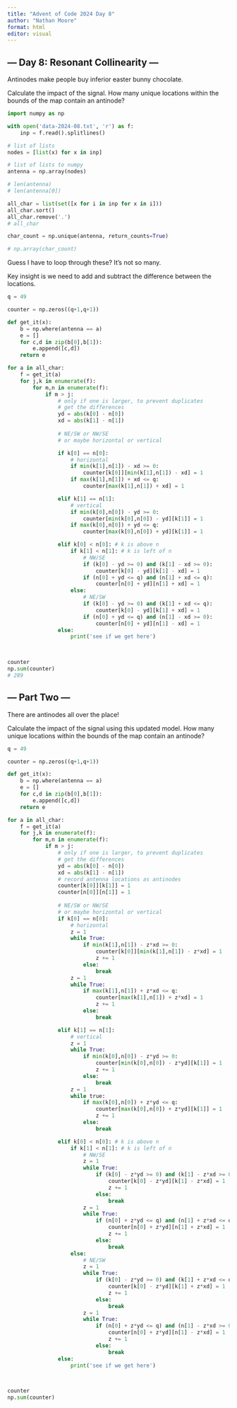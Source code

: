 ```yaml
---
title: "Advent of Code 2024 Day 8"
author: "Nathan Moore"
format: html
editor: visual
---
```


## --- Day 8: Resonant Collinearity ---

Antinodes make people buy inferior easter bunny chocolate.

Calculate the impact of the signal. How many unique locations within the bounds of the map contain an antinode?

```python

import numpy as np

with open('data-2024-08.txt', 'r') as f:
    inp = f.read().splitlines()

# list of lists
nodes = [list(x) for x in inp]

# list of lists to numpy
antenna = np.array(nodes)

# len(antenna)
# len(antenna[0])

all_char = list(set([x for i in inp for x in i]))
all_char.sort()
all_char.remove('.')
# all_char

char_count = np.unique(antenna, return_counts=True)

# np.array(char_count)

```

Guess I have to loop through these? It's not so many.

Key insight is we need to add and subtract the difference between the locations.

```python

q = 49

counter = np.zeros((q+1,q+1))

def get_it(x): 
    b = np.where(antenna == a) 
    e = []
    for c,d in zip(b[0],b[1]):
        e.append([c,d])
    return e

for a in all_char: 
    f = get_it(a)
    for j,k in enumerate(f): 
        for m,n in enumerate(f): 
            if m > j: 
                # only if one is larger, to prevent duplicates
                # get the differences 
                yd = abs(k[0] - n[0])
                xd = abs(k[1] - n[1])
                
                # NE/SW or NW/SE
                # or maybe horizontal or vertical

                if k[0] == n[0]:
                    # horizontal
                    if min(k[1],n[1]) - xd >= 0:
                        counter[k[0]][min(k[1],n[1]) - xd] = 1
                    if max(k[1],n[1]) + xd <= q:
                        counter[max(k[1],n[1]) + xd] = 1

                elif k[1] == n[1]:
                    # vertical
                    if min(k[0],n[0]) - yd >= 0:
                        counter[min(k[0],n[0]) - yd][k[1]] = 1
                    if max(k[0],n[0]) + yd <= q:
                        counter[max(k[0],n[0]) + yd][k[1]] = 1

                elif k[0] < n[0]: # k is above n
                    if k[1] < n[1]: # k is left of n
                        # NW/SE
                        if (k[0] - yd >= 0) and (k[1] - xd >= 0):
                            counter[k[0] - yd][k[1] - xd] = 1
                        if (n[0] + yd <= q) and (n[1] + xd <= q):
                            counter[n[0] + yd][n[1] + xd] = 1
                    else:
                        # NE/SW
                        if (k[0] - yd >= 0) and (k[1] + xd <= q):
                            counter[k[0] - yd][k[1] + xd] = 1
                        if (n[0] + yd <= q) and (n[1] - xd >= 0):
                            counter[n[0] + yd][n[1] - xd] = 1
                else:
                    print('see if we get here')

    

counter
np.sum(counter)
# 289
```

## --- Part Two ---

There are antinodes all over the place!

Calculate the impact of the signal using this updated model. How many unique locations within the bounds of the map contain an antinode?

```python

q = 49

counter = np.zeros((q+1,q+1))

def get_it(x): 
    b = np.where(antenna == a) 
    e = []
    for c,d in zip(b[0],b[1]):
        e.append([c,d])
    return e

for a in all_char: 
    f = get_it(a)
    for j,k in enumerate(f): 
        for m,n in enumerate(f): 
            if m > j: 
                # only if one is larger, to prevent duplicates
                # get the differences 
                yd = abs(k[0] - n[0])
                xd = abs(k[1] - n[1])
                # record antenna locations as antinodes
                counter[k[0]][k[1]] = 1
                counter[n[0]][n[1]] = 1
                
                # NE/SW or NW/SE
                # or maybe horizontal or vertical
                if k[0] == n[0]:
                    # horizontal
                    z = 1
                    while True: 
                        if min(k[1],n[1]) - z*xd >= 0:
                            counter[k[0]][min(k[1],n[1]) - z*xd] = 1
                            z += 1
                        else: 
                            break
                    z = 1
                    while True:
                        if max(k[1],n[1]) + z*xd <= q:
                            counter[max(k[1],n[1]) + z*xd] = 1
                            z += 1
                        else: 
                            break

                elif k[1] == n[1]:
                    # vertical
                    z = 1
                    while True:
                        if min(k[0],n[0]) - z*yd >= 0:
                            counter[min(k[0],n[0]) - z*yd][k[1]] = 1
                            z += 1
                        else: 
                            break
                    z = 1
                    while true:
                        if max(k[0],n[0]) + z*yd <= q:
                            counter[max(k[0],n[0]) + z*yd][k[1]] = 1
                            z += 1
                        else: 
                            break

                elif k[0] < n[0]: # k is above n
                    if k[1] < n[1]: # k is left of n
                        # NW/SE
                        z = 1
                        while True:
                            if (k[0] - z*yd >= 0) and (k[1] - z*xd >= 0):
                                counter[k[0] - z*yd][k[1] - z*xd] = 1
                                z += 1
                            else: 
                                break
                        z = 1
                        while True:
                            if (n[0] + z*yd <= q) and (n[1] + z*xd <= q):
                                counter[n[0] + z*yd][n[1] + z*xd] = 1
                                z += 1
                            else: 
                                break
                    else:
                        # NE/SW
                        z = 1
                        while True:
                            if (k[0] - z*yd >= 0) and (k[1] + z*xd <= q):
                                counter[k[0] - z*yd][k[1] + z*xd] = 1
                                z += 1
                            else: 
                                break
                        z = 1
                        while True:
                            if (n[0] + z*yd <= q) and (n[1] - z*xd >= 0):
                                counter[n[0] + z*yd][n[1] - z*xd] = 1
                                z += 1
                            else: 
                                break
                else:
                    print('see if we get here')

    

counter
np.sum(counter)
```
